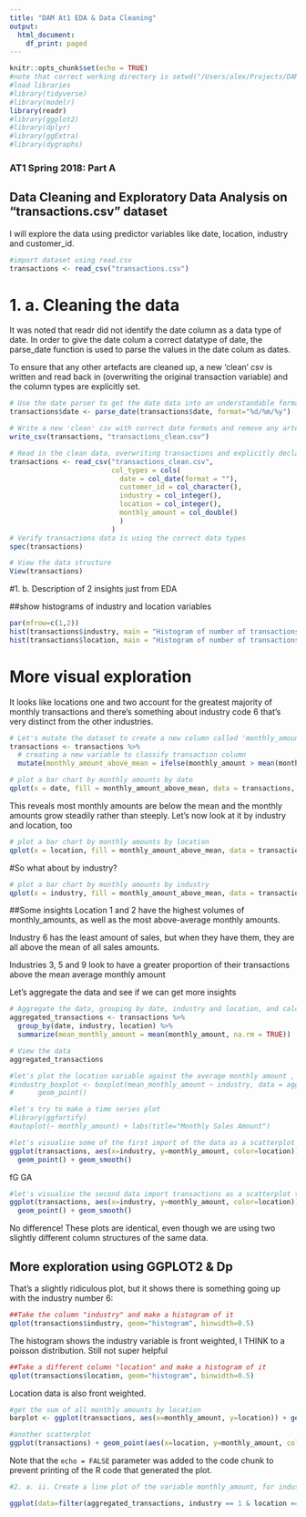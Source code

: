 ```yaml
---
title: "DAM At1 EDA & Data Cleaning"
output:
  html_document:
    df_print: paged
---
```


```r
knitr::opts_chunk$set(echo = TRUE)
#note that correct working directory is setwd("/Users/alex/Projects/DAMAT1")
#load libraries 
#library(tidyverse)
#library(modelr)
library(readr)
#library(ggplot2)
#library(dplyr)
#library(ggExtra)
#library(dygraphs)
```

### AT1 Spring 2018: Part A
## Data Cleaning and Exploratory Data Analysis on "transactions.csv" dataset
I will explore the data using predictor variables like date, location, industry and customer_id.
```r

#import dataset using read.csv
transactions <- read_csv("transactions.csv")

```

# 1. a. Cleaning the data

It was noted that readr did not identify the date column as a data type of date. In order to give the date colum a correct datatype of date, the parse_date function is used to parse the values in the date colum as dates.

To ensure that any other artefacts are cleaned up, a new 'clean' csv is written and read back in (overwriting the original transaction variable) and the column types are explicitly set.

```r

# Use the date parser to get the date data into an understandable format
transactions$date <- parse_date(transactions$date, format="%d/%m/%y")

# Write a new 'clean' csv with correct date formats and remove any artefacts from opening in Excel
write_csv(transactions, "transactions_clean.csv")

# Read in the clean data, overwriting transactions and explicitly declaring the data types for each column
transactions <- read_csv("transactions_clean.csv",
                         col_types = cols(
                           date = col_date(format = ""),
                           customer_id = col_character(),
                           industry = col_integer(),
                           location = col_integer(),
                           monthly_amount = col_double()
                           )
                         )
# Verify transactions data is using the correct data types
spec(transactions)

# View the data structure
View(transactions)
```

#1. b. Description of 2 insights just from EDA

##show histograms of industry and location variables
```r
par(mfrow=c(1,2))
hist(transactions$industry, main = "Histogram of number of transactions by Industry", xlab="Industry", ylab="Number of transactions", xlim = c(0,10), ylim=c(0,50000), las=0)
hist(transactions$location, main = "Histogram of number of transactions by Location", xlab="Location", ylab="Number of transactions", xlim = c(0,10), ylim=c(0,50000), las=0)
```
# More visual exploration
It looks like locations one and two account for the greatest majority of monthly transactions and there's something about industry code 6 that's very distinct from the other industries.

```r
# Let's mutate the dataset to create a new column called 'monthly_amount_above_mean'
transactions <- transactions %>%
  # creating a new variable to classify transaction column
  mutate(monthly_amount_above_mean = ifelse(monthly_amount > mean(monthly_amount), TRUE, FALSE))
```

```r
# plot a bar chart by monthly amounts by date
qplot(x = date, fill = monthly_amount_above_mean, data = transactions, geom = "bar", main = "Number of transactions by month, showing proportion above the mean")
```

This reveals most monthly amounts are below the mean and the monthly amounts grow steadily rather than steeply. Let's now look at it by industry and location, too
```r
# plot a bar chart by monthly amounts by location
qplot(x = location, fill = monthly_amount_above_mean, data = transactions, geom = "bar", main = "NUmber of transactions by location, showing proportion above the mean")

```
#So what about by industry?

```r
# plot a bar chart by monthly amounts by industry
qplot(x = industry, fill = monthly_amount_above_mean, data = transactions, geom = "bar", main = "Number of transactions by industry, showing proportion above the mean")
```
##Some insights
Location 1 and 2 have the highest volumes of monthly_amounts, as well as the most above-average monthly amounts.

Industry 6 has the least amount of sales, but when they have them, they are all above the mean of all sales amounts.

Industries 3, 5 and 9 look to have a greater proportion of their transactions above the mean average monthly amount

Let's aggregate the data and see if we can get more insights
```r
# Aggregate the data, grouping by date, industry and location, and calculating the mean monthly_amount
aggregated_transactions <- transactions %>%
  group_by(date, industry, location) %>%
  summarize(mean_monthly_amount = mean(monthly_amount, na.rm = TRUE))

# View the data
aggregated_transactions

```


```r
#let's plot the location variable against the average monthly amount , ylim=c(0,1000000)
#industry_boxplot <- boxplot(mean_monthly_amount ~ industry, data = aggregated_transactions) +
#      geom_point()
```

```r
#let's try to make a time series plot
#library(ggfortify)
#autoplot(~ monthly_amount) + labs(title="Monthly Sales Amount")
```


```r
#let's visualise some of the first import of the data as a scatterplot
ggplot(transactions, aes(x=industry, y=monthly_amount, color=location)) + 
  geom_point() + geom_smooth()
```
fG
GA

```r
#let's visualise the second data import transactions as a scatterplot to see if there's a difference
ggplot(transactions, aes(x=industry, y=monthly_amount, color=location)) + 
  geom_point() + geom_smooth()
```
No difference! These plots are identical, even though we are using two slightly different column structures of the same data.

## More exploration using GGPLOT2 & Dp

That's a slightly ridiculous plot, but it shows there is something going up with the industry number 6:
```r
##Take the column "industry" and make a histogram of it
qplot(transactions$industry, geom="histogram", binwidth=0.5) 
```
The histogram shows the industry variable is front weighted, I THINK to a poisson distribution. Still not super helpful
```r
##Take a different column "location" and make a histogram of it
qplot(transactions$location, geom="histogram", binwidth=0.5) 
```
Location data is also front weighted.

```r
#get the sum of all monthly amounts by location
barplot <- ggplot(transactions, aes(x=monthly_amount, y=location)) + geom_bar(stat = "identity")
```



```r
#another scatterplot
ggplot(transactions) + geom_point(aes(x=location, y=monthly_amount, color=industry)) + geom_smooth(aes(x=location, y=monthly_amount, color=industry)) # Specifying the aesthetics inside the geoms.
```

Note that the `echo = FALSE` parameter was added to the code chunk to prevent printing of the R code that generated the plot.

```r
#2. a. ii. Create a line plot of the variable monthly_amount, for industry = 1 and location = 1

ggplot(data=filter(aggregated_transactions, industry == 1 & location == 1), aes(x=date, y=mean_monthly_amount, group=1)) + geom_line(color="red") + geom_point()
```



